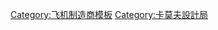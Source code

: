 {{Navbox
|name = Kamov aircraft 
|title = [[卡莫夫设计局]]生产的飞行器
|listclass = hlist

|group1 = [[軍事|軍用]]/軍民兩用直升機
|list1 =
* [[卡-8直昇機|卡-8]]
* [[卡-10直昇機|卡-10]]
* [[卡-15直昇機|卡-15]]
* [[Ka-20直昇機|卡-20]]
* [[卡-22直升機|卡-22]]
* [[Ka-25直昇機|卡-25]]
* [[卡-27直升机|卡-27]]
* [[卡-27直升机|卡-28]]
* [[卡-31直升机|卡-31]]
* [[Ka-50攻擊直升機|卡-50]]
* [[Ka-50攻擊直升機|卡-52]]
* [[Ka-60通用直升機|卡-60]]
* {{link-ru|卡-137無人直升機|Ка-137|卡-137}}

|group2 = 民用直升機
|list2 =
* {{link-ru|卡-18直升機|Ка-18|卡-18}}
* {{link-ru|卡-26直升機|Ка-26|卡-26}}
* [[卡-27直升机|卡-32]]
* {{link-ru|卡-37無人直升機|Ка-37|卡-37}}
* {{link-ru|卡-62直升機|Ка-62|卡-62}}
* {{link-ru|卡-126直升機|Ка-126|卡-126}}
* {{link-ru|卡-226直升機|Ка-226|卡-226}}

|group3 = 螺旋槳雪橇車
|list3 =
* [[卡-30螺旋槳雪橇車|卡-30]]
* {{link-ru|北方-2螺旋槳雪橇車|Север-2 (аэросани)|北方-2}}
* [[卡-36螺旋槳雪橇車|卡-36]]

|group4 = 專案計畫
|list4 = 
* {{link-ru|卡莫夫－斯克爾任斯基自轉旋翼機|КАСКР|KASKR}}
* {{link-ru|卡莫夫A-7自轉旋翼機|А-7 (автожир)|A-7}}
* [[卡莫夫射彈觀測專用自轉旋翼機|射彈觀測機]]
* [[Kamov Ka-34|卡-34]]
* [[卡-35D直升機|卡-35D]]
* {{link-ru|卡-56直升機|Ка-56|卡-56}}
* [[卡-64直升機|卡-64]]
* [[卡莫夫V-100直升機|V-100]]
* [[卡莫夫V-50直升機|V-50]]
* {{link-ru|卡-90直升機|Ка-92|卡-90}}
* {{link-ru|卡-92直升機|Ка-92|卡-92}}
* {{link-ru|卡-115|Ка-115|卡-115}}
* {{link-ru|卡-118直升機|Ка-118|卡-118}}
* {{link-ru|卡-128直升機|Ка-126|卡-126}}
* [[卡-252直升機|卡-252]]

|group5 = 參見
|list5 = 
* [[直升飛機列表#Kamov|直升飛機列表 — 卡莫夫]]

}}<noinclude>
[[Category:飞机制造商模板]]
[[Category:卡莫夫設計局]]
</noinclude>
